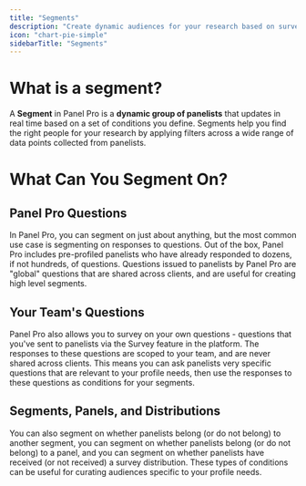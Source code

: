```yaml
---
title: "Segments"
description: "Create dynamic audiences for your research based on survey question responses."
icon: "chart-pie-simple"
sidebarTitle: "Segments"
---
```


# What is a segment?

A **Segment** in Panel Pro is a **dynamic group of panelists** that updates in real time based on a set of conditions you define. Segments help you find the right people for your research by applying filters across a wide range of data points collected from panelists.

# What Can You Segment On?

## Panel Pro Questions

In Panel Pro, you can segment on just about anything, but the most common use case is segmenting on responses to questions.  Out of the box, Panel Pro includes pre-profiled panelists who have already responded to dozens, if not hundreds, of questions.  Questions issued to panelists by Panel Pro are "global" questions that are shared across clients, and are useful for creating high level segments.

## Your Team's Questions

Panel Pro also allows you to survey on your own questions - questions that you've sent to panelists via the Survey feature in the platform.  The responses to these questions are scoped to your team, and are never shared across clients.  This means you can ask panelists very specific questions that are relevant to your profile needs, then use the responses to these questions as conditions for your segments.

## Segments, Panels, and Distributions

You can also segment on whether panelists belong (or do not belong) to another segment, you can segment on whether panelists belong (or do not belong) to a panel, and you can segment on whether panelists have received (or not received) a survey distribution.  These types of conditions can be useful for curating audiences specific to your profile needs.